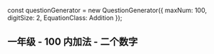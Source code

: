 
const questionGenerator = new QuestionGenerator({
	maxNum: 100,
	digitSize: 2,
	EquationClass: Addition
});

<Meta title="一年级/100内/加法/二个数字" parameters={defaultDocParams()} />

## 一年级 - 100 内加法 - 二个数字

<Canvas className="custom-docs-story">
	<QuizContainer questionGenerator={questionGenerator} />
</Canvas>
